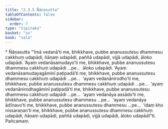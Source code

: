 ```yaml
---
title: "2.3.5 Ñāṇasutta"
tableOfContents: false
sidebar:
  order: 7
type: "tipitaka"
basket: "su"
book: "sala"
---
```



<DynamicBreadcrumb />

<Paragraph type="center" book="sala">
* Ñāṇasutta
</Paragraph>

<Division number="273" book="sala">

<Paragraph number="1210" book="sala">
“‘Imā vedanā’ti me, bhikkhave, pubbe ananussutesu dhammesu cakkhuṃ udapādi, ñāṇaṃ udapādi, paññā udapādi, vijjā udapādi, āloko udapādi. ‘Ayaṃ vedanāsamudayo’ti me, bhikkhave, pubbe ananussutesu dhammesu cakkhuṃ udapādi …pe…  āloko udapādi. ‘Ayaṃ vedanāsamudayagāminī paṭipadā’ti me, bhikkhave, pubbe ananussutesu dhammesu cakkhuṃ udapādi …pe…  ‘ayaṃ vedanānirodho’ti me, bhikkhave, pubbe ananussutesu dhammesu cakkhuṃ udapādi …pe…  ‘ayaṃ vedanānirodhagāminī paṭipadā’ti me, bhikkhave, pubbe ananussutesu dhammesu cakkhuṃ udapādi …pe…  ‘ayaṃ vedanāya assādo’ti me, bhikkhave, pubbe ananussutesu dhammesu …pe…  ‘ayaṃ vedanāya ādīnavo’ti me, bhikkhave, pubbe ananussutesu dhammesu …pe…  ‘idaṃ kho nissaraṇan’ti me, bhikkhave, pubbe ananussutesu dhammesu cakkhuṃ udapādi, ñāṇaṃ udapādi, paññā udapādi, vijjā udapādi, āloko udapādī”ti.

</Paragraph>
</Division>

<Paragraph number="1211" type="center" book="sala">
Pañcamaṃ.
</Paragraph>